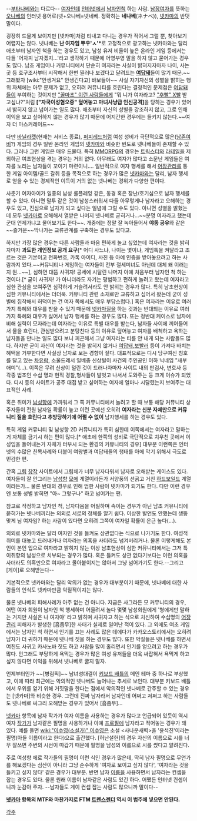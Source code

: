 --[[부타나베]]와는 다르다--
[[여자]]인데 [[인터넷]]에서 [[남자]]인척 하는 사람. 
[[남장여자]]를 뜻하는 [[오나베]]의 인터넷 용어로(넷+오나베=넷네베. 정확히는 '''네나베'''(ネナベ)), [[넷카마]]의 반댓말이다.


굉장히 드물게 보이지만 [넷카마]처럼 티내고 다니는 경우가 적어서 그럴 뿐, 찾아보기 어렵지는 않다. 넷나베는 '''난 여자임 뿌우'ㅅ'*'''로 고정적으로 광고하는 넷카마와는 달리 애초부터 남자인 척을 하는 경우도 있고, 남성 유저 비율이 높은 온라인 게임 등에서는 다들 '어차피 남자겠지…'라고 생각하기 때문에 어영부영 말을 하지 않고 묻어가는 경우도 많다.  남초 게임이나 커뮤니티에서 단순히 여자라는 사실이 밝혀지자마자 나이, 사는 곳 등 호구조사부터 시작해서 한번 찔러나 보겠다고 달려드는 '''[[여답돼]]'''들이 많기 때문.~~그래봤자 [wiki:"안생겨요" 안생긴다고] 바보들아~~ 사실 자기자신의 성별을 밝히는 행위 자체에는 아무 문제가 없고, 오히려 커뮤니티를 흐린다는 결정적인 문제점은 [[여답돼]]들이 부여하는 것이지만 [["꼴마초" 이런 사람]]들에게 "뭐 니가 여자라고? [["후빨" X빨]] 받고싶냐?"처럼 '''["자국이성혐오증" 덮어놓고 마녀사냥급 인신공격]'''을 당하는 경우가 있어서 밝히지 않고 넘어가는 일도 많다.  애초부터 자신의 성별을 강조하지 않고, 그로 인해 이익을 보고 싶어하지 않는 경우가 많기 때문에 어지간한 경우에는 들키지 않는다.~~여자 더 마스커레이드~~

다만 [[바닐라캣]](현재는 서비스 종료), [[퍼피레드]]처럼 여성 성비가 극단적으로 많은([[남존여비]]?) 게임의 경우 일반 온라인 게임의 [[넷카마]]와 비슷한 빈도로 넷나베들이 존재할 수 있다. 그러나 그런 게임은 매우 드물다. 특히 [[MMORPG]]의 경우는 [[트릭스터]]와 [[라테일]]을 제외하곤 여초현상을 겪는 경우는 거의 없다. 아무래도 여자가 많다고 소문난 게임들은 여자를 노리는 남자들이 꼬이기 마련이니….
일반적으로 여자 행세를 해서 [[어장관리]]를 통한 게임 아이템/골드 갈취 등을 목적으로 하는 경우가 많은 [[넷카마]]와는 달리, 남자 행세로 얻을 수 있는 경제적인 이득이 거의 없는 넷나베는 경위가 다양한 편이다.

사춘기 여자아이가 일종의 남성 롤플레잉 같은, 동경 혹은 장난/호기심으로 남자 행세를 할 수 있다. 아니면 말투 같은 것이 남성스러워서 다들 아무렇게나 남자라고 오해하는 경우도 있고, 진심으로 남자가 되고 싶다는 일념에 그럴 수도 있다. 아니면 성별을 밝혔는데 모두 [[넷카마]]로 오해해서 열받은 나머지 넷나베로 굳히거나…~~분명 여자라고 했는데 군대 언제가냐고 물어보기도 한다~~. 개중에는 정말 잘 녹아들어서 '''야동 공유'''와 같은 ~~즐거운~~막나가는 교류관계를 구축하는 경우도 있다고.

하지만 가장 많은 경우는 다른 사람들과 마음 편하게 놀고 싶었는데 여자라는 것을 밝히자마자 '''과도한 개인정보 공개 요구'''[* 어디 사느냐, 나이는 몇이냐, 게임톡을 켜달라고 조르는 것은 기본이고 전화번호, 카톡 아이디, 사진 등 아예 인증을 받아놓으려고 하는 사람까지 있다.~~커뮤니티나 게임하는 여자들이 전부 절세미녀도 아닌데 대체 왜 이러는지 원…~~], 심하면 대뜸 사귀자! 공세에 시달린 나머지 아예 처음부터 남자인 척 하는 것이다.[* 굳이 사귀자! 가 아니더라도 자기는 평범하고 편하게 놀려고 왔는데 여자라고 심한 관심을 보여주면 심각하게 거슬려서라도 안 밝히는 경우가 많다.  특히 남초현상이 심한 커뮤니티에서는 더더욱. 커뮤니티 관련 소재로만 교류하고 싶어서 왔는데 굳이 성별에 집착해서 허덕이는 건 여자 쪽에서도 매우 부담스럽다.] 혹은 여자라는 이유로 여러가지 특혜와 대우를 받을 수 있기 때문에 [[넷카마]]질을 하는 것과는 반대되는 이유로 여러가지 특혜와 대우가 싫어서 남자 행세를 하는 경우도 많다. 또는 정반대 케이스로 남자에 비해 실력이 모자라는데 여자라는 이유로 특별 대우를 받는다, 남자들 사이에 끼어들어서 물을 흐린다, 관심받으려고 분탕친다 등의 이유로 덮어놓고 여자를 배척하고 욕하는 남자들을 만나는 일도 많다 보니 피곤해서 그냥 여자라는 티를 안 내게 되는 사람들도 많다.
하지만 굳이 자신이 여자라는 것을 밝히지 않거나 [[여답돼]],[[보빨]]러 등이 가져다 바치는 혜택을 거부한다면 사실상 남자로 보는 경향이 짙다. 대표적으로는 디시 당구여신 칭호를 달고 있는 [[차유람]], 소울드레서 일베충 신상털이 사건의 주인공인 이하 닉네임 "새부애미"(...). 이쪽은 무려 신상이 털린 것이 드러나자마자 사이트 내의 판검사, 변호사 등 각종 법조인 수십 명과 현직 경찰,형사들이 발벗고 나서서 도와주는 등 크게 이슈가 되었다. 디시 등의 사이트가 공주 대접 받고 싶어하는 여자에 얼마나 시달렸는지 보여주는 대표적인 사례.

혹은 취미가 [[남성향]]에 가까워서 그 쪽 커뮤니티에서 놀려고 할 때 보통 해당 커뮤니티 상주자들이 전원 남자일 확률이 높고 이런 곳에선 오히려 '''여자라는 신분 자체만으로 커뮤니티 질을 흐린다고 추방당하기에 어쩔 수 없이''' 남자행세를 하는 경우도 있다.

특히 게임 커뮤니티 및 남성향 2D 커뮤니티가 특히 심한데 이쪽에서는 여자라고 말하는거 자체를 금기시 하는 편이 많다.[* 애초에 한쪽의 성비로 극단적으로 치우친 곳에서 이성임을 들어내는거 자체가 터부시 되는 환경의 커뮤니티의 경우] 대부분 이런쪽은 인터넷의 수많은 친목사례와 더붙어 여왕벌과 여답돼들의 행태를 아에 막기 위해서 극도로 민감한 편.

간혹 [[그림]] [[창작]] 사이트에서 그림체가 너무 남자다워서 남자로 오해받는 케이스도 있다. 여자들이 잘 안그리는 [[남성향]] [[모에]] 계열이라든가 서양풍의 선굵고 거친 [[하드보일드]] 계열이라든가... 물론 반대의 경우로 인해 엄한 사람이 넷카마가 되기도 한다. 다만 이런 경우엔 보통 성별 밝히면 "아~ 그렇구나" 하고 넘어가는 편.

참고로 작정하고 남자인 척, 남자다움을 어필하며 속이는 경우가 아닌 남초 커뮤니티에 묻혀가는 넷나베끼리는 의외로 서로의 정체를 알기 쉽다. 이상한 발언도 안했는데 생뚱맞게 님 여자임? 하는 사람이 있다면 오히려 그쪽이 여자일 확률이 은근 높다(…).

의외로 넷카마와는 달리 여자인 것을 들켜도 상관없다는 식으로 나가기도 한다.  여성적 취미를 대놓고 드러내거나 여자라는 의혹을 사더라도 넘겨버리거나. 물론 이렇게해도 본인이 본인 입으로 여자라고 밝히지 않는 이상 남초현상이 심한 커뮤니티에서는 그저 특이취향의 남성으로 치부되는 경우가 많다. 혹은 들켜도 상관 없다기보다는 이런 의혹을 사더라도 의혹만으로 여자라고 몰아붙이지는 않아서 그냥 넘어가기도 한다.--그리고 [게이]로 오해받는다--

기본적으로 넷카마와는 달리 악의가 없는 경우가 대부분이기 때문에, 넷나베에 대한 사람들의 인식도 넷카마만큼 악질적이지는 않다.

물론 넷나베의 피해사례가 아주 없는 건 아니다.  지금은 사그라든 모 커뮤니티의 경우, 어떤 여자 회원이 남자인 척 행세하며 어울려서 놀다 몇몇 남성회원에게 '형에게만 말하는 거지만 사실은 나 여자야' 라고 밝히며 사귀자고 하는 식으로 처신하여 수십명의 [[어장관리]] 피해자가 발생한 [흠좀무]한 사태가 실제로 일어난 적이 있다. 그 외에도 여초 게임에서는 남자인 척 하면서 인기를 끄는 사례도 많은 데에다가 카카오스토리에서는 오히려 남자가 더 귀하기 때문에 넷나베 짓을 하는 경우도 많다. 또한 악질들은 넷나베를 하면서 여친도 사귀고 카사노바 짓도 하고 사람들 많이 홀리면서 인기를 얻으려고 하는 경우가 많다. 안그래도 부당하게 욕먹는 경우가 많은 여성 유저들을 더욱 싸잡혀서 욕먹게 하고싶지 않다면 이익을 위해서 넷나베로 굴지 말자. 

언제부터인가 ~~[병림픽]~~ 남녀성대결이 [[키보드 배틀]]의 메인 테마 중 하나로 부상했고, 이에 따라 최근에는 악의적인 넷나베도 늘어나는 추세로 보인다. 대부분 키보드 배틀에서 우위를 얻기 위해 거짓말을 한다는 점에서 악의적인 넷나베로 간주할 수 있는 경우는 [넷카마]와 비슷한 경우. 그런데 진짜 남자라서 남자인데 어쩌고 저쩌고 하는 사람들도 넷나베로 싸그리 오해받는 경우가 있어서 [흠좀무]...

[[넷카마]] 항목에 남자 작가가 여자 이름을 사용하는 경우가 많다고 언급되어 있듯이 역시 여자 [[작가]]가 남자같은 필명을 사용하거나 아예 [[프로필]]에 남자라고 적어놓는 경우가 꽤 있다. 예를 들면 [[wiki:"이수영(소설가)" 이수영]]은 소설 <사나운새벽>을 '윤석진'이라는 필명(아들 이름이라고 한다)으로 출간했다. [허난설헌]의 경우 자신의 이름으로 시를 너무 잘쓰면 주변의 시선이 따갑기 때문에 필명을 남성의 이름으로 시를 썼다고 알려진다.

주로 여성향 에로 작가들의 필명이 이런 식인 경우가 많은데, 딱히 남자 필명으로 무언가를 해보겠다는 심산이 아니라 그냥 순수하게 '여자로 보이고 싶지 않다', '여자라는 것을 들키고 싶지 않다' 같은 경우가 대부분.  반면 남자 [[이름]]을 사용하면서 남자라는 컨셉을 잡는 경우도 있다. 물론 원래 이름이 남자같은 사람도 있긴 하다. 어쨌든 인터넷 컨셉이니까 눈감아 주자. --남자들도 게이 컨셉 잡는 사람도 많으니까 말이다--

'''[[넷카마]] 항목의 MTF와 마찬가지로 FTM [[트렌스젠더]] 역시 이 범주에 넣으면 안된다.'''

[[각주]]
